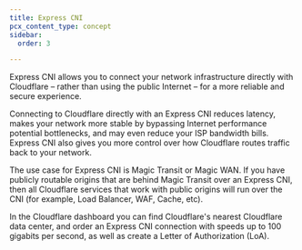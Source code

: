```yaml
---
title: Express CNI
pcx_content_type: concept
sidebar:
  order: 3

---
```


Express CNI allows you to connect your network infrastructure directly with Cloudflare – rather than using the public Internet – for a more reliable and secure experience.

Connecting to Cloudflare directly with an Express CNI reduces latency, makes your network more stable by bypassing Internet performance potential bottlenecks, and may even reduce your ISP bandwidth bills. Express CNI also gives you more control over how Cloudflare routes traffic back to your network.

The use case for Express CNI is Magic Transit or Magic WAN. If you have publicly routable origins that are behind Magic Transit over an Express CNI, then all Cloudflare services that work with public origins will run over the CNI (for example, Load Balancer, WAF, Cache, etc).

In the Cloudflare dashboard you can find Cloudflare's nearest Cloudflare data center, and order an Express CNI connection with speeds up to 100 gigabits per second, as well as create a Letter of Authorization (LoA).
